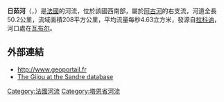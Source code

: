{{noteTA
|G1=法国地名
|G2=单位
}}
{{Infobox river
| name              = 日茹河
| native_name       = Gijou
| image             = Lacaze Gijou.jpg
| image_caption     = 流经[[拉卡兹|拉卡兹]]的日茹河
| map               = Gijou (rivière).png
| map_caption       = 日茹河流域图
| source1_location  = [[拉科讷|拉科讷]]
| source1_coordinates= {{coord|43|42|33|N|02|40|26|E}}
| mouth_location    = [[阿古河|阿古河]]
| mouth_coordinates = {{coord|43|40|41|N|02|24|18|E|display=inline,title}}
| progression       = {{RAgout}}
| subdivision_type1 = [[世界政區索引|国家]]
| subdivision_name1 = {{FR}}
| length            = {{convert|50.0|km|mi|abbr=on}}
| source1_elevation = {{convert|745|m|ft|abbr=on}}
| mouth_elevation   = {{convert|285|m|ft|abbr=on}}
| discharge1_avg    = {{convert|4.63|m3/s|cuft/s|abbr=on}}
| basin_size        = {{convert|208|km2|sqmi|abbr=on}}
}}
'''日茹河'''（{{lang-fr|Gijou}}，{{IPA-fr|ʒiʒu}}）是[[法國|法國]]的河流，位於該國西南部，屬於[[阿古河|阿古河]]的右支流，河道全長50.2公里，流域面積208平方公里，平均流量每秒4.63立方米，發源自[[拉科讷|拉科讷]]，河口處在[[瓦布尔|瓦布尔]]。

==外部連結==
*http://www.geoportail.fr{{Wayback|url=http://www.geoportail.fr/ |date=20101215171356 }}
*[http://sandre.eaufrance.fr/app/chainage/courdo/htm/O41-0430.php?cg=O41-0430 The Gijou at the Sandre database] {{Wayback|url=http://sandre.eaufrance.fr/app/chainage/courdo/htm/O41-0430.php?cg=O41-0430 |date=20071024080359 }}

{{France-geo-stub}}
[[Category:法國河流|Category:法國河流]]
[[Category:塔恩省河流|Category:塔恩省河流]]